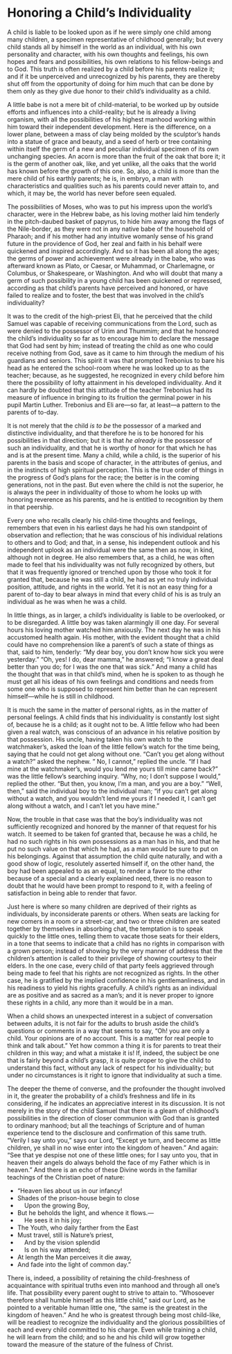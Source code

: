 # Honoring a Child's Individuality

A child is liable to be looked upon as if he were simply one child among many children, a specimen representative of childhood generally; but every child stands all by himself in the world as an individual, with his own personality and character, with his own thoughts and feelings, his own hopes and fears and possibilities, his own relations to his fellow-beings and to God. This truth is often realized by a child before his parents realize it; and if it be unperceived and unrecognized by his parents, they are thereby shut off from the opportunity of doing for him much that can be done by them only as they give due honor to their child's individuality as a child.

A little babe is not a mere bit of child-material, to be worked up by outside efforts and influences into a child-reality; but he is already a living organism, with all the possibilities of his highest manhood working within him toward their independent development. Here is the difference, on a lower plane, between a mass of clay being molded by the sculptor's hands into a statue of grace and beauty, and a seed of herb or tree containing within itself the germ of a new and peculiar individual specimen of its own unchanging species. An acorn is more than the fruit of the oak that bore it; it is the germ of another oak, like, and yet unlike, all the oaks that the world has known before the growth of this one. So, also, a child is more than the mere child of his earthly parents; he is, in embryo, a man with characteristics and qualities such as his parents could never attain to, and which, it may be, the world has never before seen equaled.

The possibilities of Moses, who was to put his impress upon the world's character, were in the Hebrew babe, as his loving mother laid him tenderly in the pitch-daubed basket of papyrus, to hide him away among the flags of the Nile-border, as they were not in any native babe of the household of Pharaoh; and if his mother had any intuitive womanly sense of his grand future in the providence of God, her zeal and faith in his behalf were quickened and inspired accordingly. And so it has been all along the ages; the germs of power and achievement were already in the babe, who was afterward known as Plato, or Caesar, or Muhammad, or Charlemagne, or Columbus, or Shakespeare, or Washington. And who will doubt that many a germ of such possibility in a young child has been quickened or repressed, according as that child's parents have perceived and honored, or have failed to realize and to foster, the best that was involved in the child's individuality?

It was to the credit of the high-priest Eli, that he perceived that the child Samuel was capable of receiving communications from the Lord, such as were denied to the possessor of Urim and Thummim; and that he honored the child's individuality so far as to encourage him to declare the message that God had sent by him; instead of treating the child as one who could receive nothing from God, save as it came to him through the medium of his guardians and seniors. This spirit it was that prompted Trebonius to bare his head as he entered the school-room where he was looked up to as the teacher; because, as he suggested, he recognized in every child before him there the possibility of lofty attainment in his developed individuality. And it can hardly be doubted that this attitude of the teacher Trebonius had its measure of influence in bringing to its fruition the germinal power in his pupil Martin Luther. Trebonius and Eli are—so far, at least—a pattern to the parents of to-day.

It is not merely that the child *is to be* the possessor of a marked and distinctive individuality, and that therefore he is to be honored for his possibilities in that direction; but it is that *he already is* the possessor of such an individuality, and that he is worthy of honor for that which he has and is at the present time. Many a child, while a child, is the superior of his parents in the basis and scope of character, in the attributes of genius, and in the instincts of high spiritual perception. This is the true order of things in the progress of God's plans for the race; the better is in the coming generations, not in the past. But even where the child is not the superior, he is always the peer in individuality of those to whom he looks up with honoring reverence as his parents, and he is entitled to recognition by them in that peership.

Every one who recalls clearly his child-time thoughts and feelings, remembers that even in his earliest days he had his own standpoint of observation and reflection; that he was conscious of his individual relations to others and to God; and that, in a sense, his independent outlook and his independent uplook as an individual were the same then as now, in kind, although not in degree. He also remembers that, as a child, he was often made to feel that his individuality was not fully recognized by others, but that it was frequently ignored or trenched upon by those who took it for granted that, because he was still a child, he had as yet no truly individual position, attitude, and rights in the world. Yet it is not an easy thing for a parent of to-day to bear always in mind that every child of his is as truly an individual as he was when he was a child.

In little things, as in larger, a child's individuality is liable to be overlooked, or to be disregarded. A little boy was taken alarmingly ill one day. For several hours his loving mother watched him anxiously. The next day he was in his accustomed health again. His mother, with the evident thought that a child could have no comprehension like a parent's of such a state of things as that, said to him, tenderly: "My dear boy, you don't know how sick you were yesterday." "Oh, yes! I do, dear mamma," he answered; "I know a great deal better than you do; for I was the one that was sick." And many a child has the thought that was in that child's mind, when he is spoken to as though he must get all his ideas of his own feelings and conditions and needs from some one who is supposed to represent him better than he can represent himself—while he is still in childhood.

It is much the same in the matter of personal rights, as in the matter of personal feelings. A child finds that his individuality is constantly lost sight of, because he is a child; as it ought not to be. A little fellow who had been given a real watch, was conscious of an advance in his relative position by that possession. His uncle, having taken his own watch to the watchmaker's, asked the loan of the little fellow's watch for the time being, saying that he could not get along without one. "Can't you get along without a watch?" asked the nephew. " No, I cannot," replied the uncle. "If I had mine at the watchmaker's, would you lend me yours till mine came back?" was the little fellow's searching inquiry. "Why, no; I don't suppose I would," replied the other. "But then, you know, I'm a man, and you are a boy." "Well, then," said the individual boy to the individual man; "if you can't get along without a watch, and you wouldn't lend me yours if I needed it, I can't get along without a watch, and I can't let you have mine."

Now, the trouble in that case was that the boy's individuality was not sufficiently recognized and honored by the manner of that request for his watch. It seemed to be taken fof granted that, because he was a child, he had no such rights in his own possessions as a man has in his, and that he put no such value on that which he had, as a man would be sure to put on his belongings. Against that assumption the child quite naturally, and with a good show of logic, resolutely asserted himself if, on the other hand, the boy had been appealed to as an equal, to render a favor to the other because of a special and a clearly explained need, there is no reason to doubt that he would have been prompt to respond to it, with a feeling of satisfaction in being able to render that favor.

Just here is where so many children are deprived of their rights as individuals, by inconsiderate parents or others. When seats are lacking for new comers in a room or a street-car, and two or three children are seated together by themselves in absorbing chat, the temptation is to speak quickly to the little ones, telling them to vacate those seats for their elders, in a tone that seems to indicate that a child has no rights in comparison with a grown person; instead of showing by the very manner of address that the children's attention is called to their privilege of showing courtesy to their elders. In the one case, every child of that party feels aggrieved through being made to feel that his rights are not recognized as rights. In the other case, he is gratified by the implied confidence in his gentlemanliness, and in his readiness to yield his rights gracefully. A child's rights as an individual are as positive and as sacred as a man's; and it is never proper to ignore these rights in a child, any more than it would be in a man.

When a child shows an unexpected interest in a subject of conversation between adults, it is not fair for the adults to brush aside the child's questions or comments in a way that seems to say, "Oh! you are only a child. Your opinions are of no account. This is a matter for real people to think and talk about." Yet how common a thing it is for parents to treat their children in this way; and what a mistake it is! If, indeed, the subject be one that is fairly beyond a child's grasp, it is quite proper to give the child to understand this fact, without any lack of respect for his individuality; but under no circumstances is it right to ignore that individuality at such a time.

The deeper the theme of converse, and the profounder the thought involved in it, the greater the probability of a child's freshness and life in its considering, if he indicates an appreciative interest in its discussion. It is not merely in the story of the child Samuel that there is a gleam of childhood's possibilities in the direction of closer communion with God than is granted to ordinary manhood; but all the teachings of Scripture and of human experience tend to the disclosure and confirmation of this same truth. "Verily I say unto you," says our Lord, "Except ye turn, and become as little children, ye shall in no wise enter into the kingdom of heaven." And again: "See that ye despise not one of these little ones; for I say unto you, that in heaven their angels do always behold the face of my Father which is in heaven." And there is an echo of these Divine words in the familiar teachings of the Christian poet of nature:

::: {.poetry}
- "Heaven lies about us in our infancy! 
- Shades of the prison-house begin to close
- \ \ \ \ Upon the growing Boy,
- But he beholds the light, and whence it flows.—
- \ \ \ \ He sees it in his joy;
- The Youth, who daily farther from the East
- Must travel, still is Nature's priest,
- \ \ \ \ And by the vision splendid
- \ \ \ \ Is on his way attended;
- At length the Man perceives it die away,
- And fade into the light of common day."
:::

There is, indeed, a possibility of retaining the child-freshness of acquaintance with spiritual truths even into manhood and through all one's life. That possibility every parent ought to strive to attain to. "Whosoever therefore shall humble himself as this little child," said our Lord, as he pointed to a veritable human little one, "the same is the greatest in the kingdom of heaven." And he who is greatest through being most child-like, will be readiest to recognize the individuality and the glorious possibilities of each and every child committed to his charge. Even while training a child, he will learn from the child; and so he and his child will grow together toward the measure of the stature of the fulness of Christ.